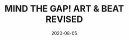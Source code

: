 ---
title: MIND THE GAP! ART & BEAT REVISED
date: 2020-08-05
description: Uns wird die Ehre zuteil, bei der Vernissage von ART & BEAT REVISED im Museum für Konkrete Kunst in Ingolstadt aufzutreten.
image: "/images/igotshot/photos/mind-the-gap/mind-the-gap.jpg"
logo: "/images/igotshot/photos/mind-the-gap/mkk-ingolstadt-dark.png"
logodark: "/images/igotshot/photos/mind-the-gap/mkk-ingolstadt.png"
categories: ["Igotshot Photo"]
category: ["Lentikular"]
tags: ["Ingolstadt"]
keywords: "MIND THE GAP!, Lenticular, Lentikular, Ingolstadt"
path: /
draft: false


# information
information:
  - label: Datum
    icon: TfiCalendar
    data: 05.08.2020

  - label: Project
    icon: TfiNotepad
    data: Lentikular<br>Portrait

  - label: Crew
    icon: TfiVideoClapper
    data: 5 Personen

  - label: Technik
    icon: TfiTarget
    data: ILCE-7M3<br>3x Profoto B10X<br>3x Profoto Strip 1x4<br>foto-Pigment-Drucker

  - label: Projekttyp
    icon: TfiDashboard
    data: "XL"

tag:
  - label: Ort
    icon: TfiLocationPin
    data: Ingolstadt
    link: /tags/ingolstadt/

  - label: Kategorie
    icon: TfiTag
    data: igotshot.photo
    link: /categories/igotshot-photo/

# contacts
contacts:
  - icon: TfiWorld
    id: Museum für Konkrete Kunst
    link: https://www.mkk-ingolstadt.de/willkommen/

  - icon: TfiWorld
    id: Jacob Dahlgren
    link: https://www.jacobdahlgren.com

  - icon: TfiWorld
    id: Marco Casentini
    link: https://marcocasentini.com

  - icon: TfiWorld
    id: Katharina Hinsberg
    link: https://www.katharina-hinsberg.de

  - icon: TfiWorld
    id: Jan van Ploege
    link: https://www.janvanderploeg.com

  - icon: TfiWorld
    id: Esther Stocker
    link: https://www.estherstocker.net

text: Der Begriff Lenticular (oder auch Lentikular) beschreibt einen optischen Effekt, der sich der Lichtbrechung bedient und auf diese Weise außergewöhnliche Effekte erzielt. Anders als bei konventionell gedruckten Bildern und Aufklebern erzeugen winzige Prismen einen dreidimensionalen Effekt.

---
